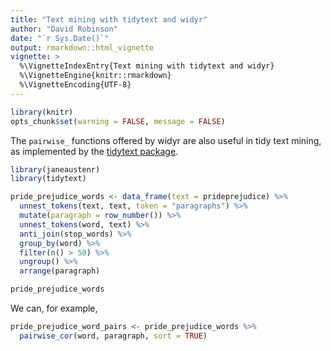 ```yaml
---
title: "Text mining with tidytext and widyr"
author: "David Robinson"
date: "`r Sys.Date()`"
output: rmarkdown::html_vignette
vignette: >
  %\VignetteIndexEntry{Text mining with tidytext and widyr}
  %\VignetteEngine{knitr::rmarkdown}
  %\VignetteEncoding{UTF-8}
---
```


```r
library(knitr)
opts_chunk$set(warning = FALSE, message = FALSE)
```

The `pairwise_` functions offered by widyr are also useful in tidy text mining, as implemented by the [tidytext package](https://github.com/juliasilge/tidytext).

```r
library(janeaustenr)
library(tidytext)

pride_prejudice_words <- data_frame(text = prideprejudice) %>%
  unnest_tokens(text, text, token = "paragraphs") %>%
  mutate(paragraph = row_number()) %>%
  unnest_tokens(word, text) %>%
  anti_join(stop_words) %>%
  group_by(word) %>%
  filter(n() > 50) %>%
  ungroup() %>%
  arrange(paragraph)

pride_prejudice_words
```

We can, for example, 

```r
pride_prejudice_word_pairs <- pride_prejudice_words %>%
  pairwise_cor(word, paragraph, sort = TRUE)
```
